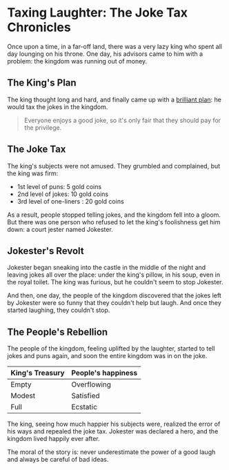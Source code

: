 # Taxing Laughter: The Joke Tax Chronicles

Once upon a time, in a far-off land, there was a very lazy king who spent all day lounging on his throne. One day, his advisors came to him with a problem: the kingdom was running out of money.

## The King's Plan

The king thought long and hard, and finally came up with a [brilliant plan](#): he would tax the jokes in the kingdom.

> Everyone enjoys a good joke, so it's only fair that they should pay for the privilege.

## The Joke Tax

The king's subjects were not amused. They grumbled and complained, but the king was firm:

- 1st level of puns: 5 gold coins
- 2nd level of jokes: 10 gold coins
- 3rd level of one-liners : 20 gold coins

As a result, people stopped telling jokes, and the kingdom fell into a gloom. But there was one person who refused to let the king's foolishness get him down: a court jester named Jokester.

## Jokester's Revolt

Jokester began sneaking into the castle in the middle of the night and leaving jokes all over the place: under the king's pillow, in his soup, even in the royal toilet. The king was furious, but he couldn't seem to stop Jokester.

And then, one day, the people of the kingdom discovered that the jokes left by Jokester were so funny that they couldn't help but laugh. And once they started laughing, they couldn't stop.

## The People's Rebellion

The people of the kingdom, feeling uplifted by the laughter, started to tell jokes and puns again, and soon the entire kingdom was in on the joke.

| King's Treasury | People's happiness |
| --------------- | ------------------ |
| Empty           | Overflowing        |
| Modest          | Satisfied          |
| Full            | Ecstatic           |

The king, seeing how much happier his subjects were, realized the error of his ways and repealed the joke tax. Jokester was declared a hero, and the kingdom lived happily ever after.

The moral of the story is: never underestimate the power of a good laugh and always be careful of bad ideas.
